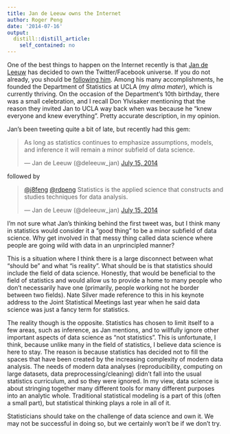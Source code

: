 ```yaml
---
title: Jan de Leeuw owns the Internet
author: Roger Peng
date: '2014-07-16'
output:
  distill::distill_article:
    self_contained: no
---
```


One of the best things to happen on the Internet recently is that [Jan de Leeuw](http://gifi.stat.ucla.edu) has decided to own the Twitter/Facebook universe. If you do not already, you should be [following him](https://twitter.com/deleeuw_jan). Among his many accomplishments, he founded the Department of Statistics at UCLA (my _alma mater_), which is currently thriving. On the occasion of the Department's 10th birthday, there was a small celebration, and I recall Don Ylvisaker mentioning that the reason they invited Jan to UCLA way back when was because he "knew everyone and knew everything". Pretty accurate description, in my opinion.

Jan's been tweeting quite a bit of late, but recently had this gem:

<blockquote class="twitter-tweet" lang="en">
  <p>
    As long as statistics continues to emphasize assumptions, models, and inference it will remain a minor subfield of data science.
  </p>
  
  <p>
    — Jan de Leeuw (@deleeuw_jan) <a href="https://twitter.com/deleeuw_jan/statuses/488835963297087488">July 15, 2014</a>
  </p>
</blockquote>

followed by

<blockquote class="twitter-tweet" lang="en">
  <p>
    <a href="https://twitter.com/j8feng">@j8feng</a> <a href="https://twitter.com/rdpeng">@rdpeng</a> Statistics is the applied science that constructs and studies techniques for data analysis.
  </p>
  
  <p>
    — Jan de Leeuw (@deleeuw_jan) <a href="https://twitter.com/deleeuw_jan/statuses/488889040771354625">July 15, 2014</a>
  </p>
</blockquote>

I'm not sure what Jan's thinking behind the first tweet was, but I think many in statistics would consider it a "good thing" to be a minor subfield of data science. Why get involved in that messy thing called data science where people are going wild with data in an unprincipled manner?

This is a situation where I think there is a large disconnect between what "should be" and what "is reality". What should be is that statistics should include the field of data science. Honestly, that would be beneficial to the field of statistics and would allow us to provide a home to many people who don't necessarily have one (primarily, people working not he border between two fields). Nate Silver made reference to this in his keynote address to the Joint Statistical Meetings last year when he said data science was just a fancy term for statistics.

The reality though is the opposite. Statistics has chosen to limit itself to a few areas, such as inference, as Jan mentions, and to willfully ignore other important aspects of data science as "not statistics". This is unfortunate, I think, because unlike many in the field of statistics, I believe data science is here to stay. The reason is because statistics has decided not to fill the spaces that have been created by the increasing complexity of modern data analysis. The needs of modern data analyses (reproducibility, computing on large datasets, data preprocessing/cleaning) didn't fall into the usual statistics curriculum, and so they were ignored. In my view, data science is about stringing together many different tools for many different purposes into an analytic whole. Traditional statistical modeling is a part of this (often a small part), but statistical thinking plays a role in all of it.

Statisticians should take on the challenge of data science and own it. We may not be successful in doing so, but we certainly won't be if we don't try.
